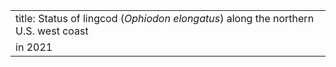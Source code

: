 ---
title: Status of lingcod (_Ophiodon elongatus_) along the northern U.S. west coast
  in 2021
---